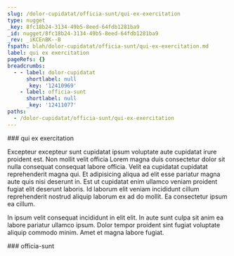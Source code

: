 ```yaml
---
slug: /dolor-cupidatat/officia-sunt/qui-ex-exercitation
type: nugget
_key: 8fc18b24-3134-49b5-8eed-64fdb1281ba9
_id: nugget/8fc18b24-3134-49b5-8eed-64fdb1281ba9
_rev: _iKCEnBK--B
fspath: blah/dolor-cupidatat/officia-sunt/qui-ex-exercitation.md
label: qui ex exercitation
pageRefs: {}
breadcrumbs:
  - - label: dolor-cupidatat
      shortlabel: null
      _key: '12410969'
    - label: officia-sunt
      shortlabel: null
      _key: '12411077'
paths:
  - /dolor-cupidatat/officia-sunt/qui-ex-exercitation
---
```


<NuggetArea>
<Nugget slug="/dolor-cupidatat/officia-sunt/qui-ex-exercitation" type="nugget" _key="8fc18b24-3134-49b5-8eed-64fdb1281ba9" _id="nugget/8fc18b24-3134-49b5-8eed-64fdb1281ba9" _rev="_iKCEnBK--B" fspath="blah/dolor-cupidatat/officia-sunt/qui-ex-exercitation.md" label="qui ex exercitation" paths="/dolor-cupidatat/officia-sunt/qui-ex-exercitation">
<NuggetBody>
### qui ex exercitation

Excepteur excepteur sunt cupidatat ipsum voluptate aute cupidatat irure proident est. Non mollit velit officia Lorem magna duis consectetur dolor sit nulla consequat consequat labore officia. Velit ea cupidatat cupidatat reprehenderit magna qui. Et adipisicing aliqua ad elit esse pariatur magna aute quis nisi deserunt in. Est ut cupidatat enim ullamco veniam proident fugiat elit deserunt laboris. Id laborum elit veniam incididunt cillum reprehenderit nostrud aliquip laborum ex ad do mollit. Ea consectetur ipsum ea cillum.

In ipsum velit consequat incididunt in elit elit. In aute sunt culpa sit anim ea labore pariatur ullamco ipsum. Dolor tempor proident sint fugiat voluptate aliquip commodo minim. Amet et magna labore fugiat.

</NuggetBody>
<Breadcrumbs>
<Crumbs>
<Crumb _key="12410969" label="dolor-cupidatat" /><Crumb _key="12411077" label="officia-sunt" />
</Crumbs>
</Breadcrumbs>
</Nugget>

<NuggetsInbound>
</NuggetsInbound>
<NuggetsOutbound>
</NuggetsOutbound>
</NuggetArea>
<PassagesInbound>
<Passage direction="inbound" type="passage" _key="12411077" _id="passage/12411077" _rev="_iKCEnAm---" label="officia-sunt" passage="officia-sunt" fspath="blah/dolor-cupidatat/officia-sunt" paths="/dolor-cupidatat/officia-sunt" slug="/dolor-cupidatat/officia-sunt">
<NuggetBody>
### officia-sunt

</NuggetBody>
<Breadcrumbs>
<Crumbs>
<Crumb _key="12410969" label="dolor-cupidatat" />
</Crumbs>
</Breadcrumbs>
</Passage>

</PassagesInbound>
<PassagesOutbound>
</PassagesOutbound>